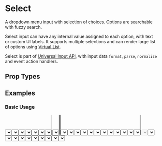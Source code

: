 

# Select

A dropdown menu input with selection of choices. Options are searchable with fuzzy search.

Select input can have any internal value assigned to each option, with text or custom UI labels. It supports multiple selections and can render large list of options using [Virtual List](/docs/ui/components/VirtualList).

Select is part of [Universal Input API](/docs/ui/inputs#universal-input-api), with input data `format`, `parse`, `normalize` and event action handlers.

## Prop Types

<PropsTable component={Select} />

## Examples

### Basic Usage

<CodeExample>
  <Select options={options} />
</CodeExample>

<CodeExample desc='Universal Input'>
  <Input type='select' options={options} />
</CodeExample>

<CodeExample desc='Select Label'>
  <View>
    <Select label='Label' options={options} />
  </View>
</CodeExample>

<CodeExample desc='Placeholder Text'>
  <Select placeholder='Placeholder...' options={options} />
</CodeExample>

<CodeExample desc='Expand dropdown options upward'>
  <Select upward options={options} />
</CodeExample>

### Select Icons

<CodeExample desc='Icon at the start'>
  <Select icon='search' options={options} />
</CodeExample>

<CodeExample desc='Icon at the end'>
  <Select iconEnd='logo' options={options} />
</CodeExample>

<CodeExample desc='Icon at both ends'>
  <Select icon='search' iconEnd='logo' options={options} />
</CodeExample>

### Select Types

<CodeExample desc='Multiple Choices'>
  <Select multiple options={optionsText} value={['Alpha', 'Beta']} />
</CodeExample>

<CodeExample desc='Search Selection'>
  <Select search options={optionsText} />
</CodeExample>

<CodeExample desc='Multiple Search Selection'>
  <Select multiple search options={optionsText} value={['Alpha']} />
</CodeExample>

<CodeExample desc='Allow adding new options'>
  <Select addOption multiple search options={optionsText} placeholder={'Enter new option...'} />
</CodeExample>

<CodeExample desc='Default Search Query'>
  <Select query='eta' multiple search options={optionsText} />
</CodeExample>


### Select Sizes

<CodeExample>
  <View className='gap'>
    <Select className='font-smallest' placeholder='smallest' options={options} />
    <Select className='font-smaller' placeholder='smaller' options={options} />
    <Select className='font-small' placeholder='small' options={options} />
    <Select placeholder='base' options={options} />
    <Select className='font-large' placeholder='large' options={options} />
    <Select className='font-larger' placeholder='larger' options={options} />
    <Select className='font-largest' placeholder='largest' options={options} />
  </View>
</CodeExample>

<CodeExample desc='Compact Selection'>
  <Select compact options={options} />
</CodeExample>

### Selection Configs

<CodeExample desc='Prefix Selected Option'>
  <Select prefix='$ ' value={1} options={options} />
</CodeExample>

<CodeExample desc='Selection Suffix'>
  <Select suffix=' USD' value={1} options={options} />
</CodeExample>

<CodeExample desc='Exclude Selected from Options'>
  <Select excludeSelected value={2} options={options} />
</CodeExample>

<CodeExample desc='Selection with overflowing text'>
  <Select value='Super Long Text that Overflows 200px'
          style={{maxWidth: 200}}
          options={options}
  />
</CodeExample>

<CodeExample desc='Multiple selections with overflow'>
  <Select multiple search
          value={['Super Long Text that Overflows 200px', 2]}
          style={{maxWidth: 200}}
          options={options}
  />
</CodeExample>

### Input States

<CodeExample desc='Disabled'>
  <Select disabled placeholder='disabled' options={options} />
</CodeExample>

<CodeExample desc='Read only'>
  <Select readonly placeholder='readonly' options={options} />
</CodeExample>

<CodeExample desc='Loading'>
  <Select loading placeholder='loading' options={options} />
</CodeExample>

### Input Values

<CodeExample desc='Default Value'>
  <Select defaultValue={1} options={options} />
</CodeExample>

<CodeExample desc='Controlled State'>
  <Select controlledValue value={2} options={options} />
</CodeExample>

<CodeExample desc='Sync Value with Uncontrolled State'>
  {() => {
    const [value, set] = useState(3)
    const nextValue = options[options.indexOf(value) + 1] || options[0]
    return (
      <View className='center gap'>
        <Select value={value} options={options} />
        <Button onClick={() => set(nextValue)}>
          👆🏽 Change to {nextValue}
        </Button>
      </View>
    )
  }}
</CodeExample>

<CodeExample desc='Option `value` different from text label'>
  <Select value={1} options={[
    {text: 'Alpha', value: 1},
    {text: 'Beta', value: 2},
    {text: 'Gamma', value: 3},
  ]} />
</CodeExample>

<CodeExample desc='Custom Options UI'>
  <Select value={0}
          options={[
            {
              text: 'Light', value: 1, children: (
                <Text><Icon name='md/light-mode' /> Light</Text>
              )
            },
            {
              text: 'Dark', value: 2, children: (
                <Text><Icon name='hi2/moon' /> Dark</Text>
              )
            },
            {text: 'System', value: 0},
          ]}
  />
</CodeExample>

### Event Handlers

<CodeExample desc='On Change Callback'>
  <Select placeholder='Select to fire event' onChange={(e, value) => alert(
    ips('onChange(\n  event: Event,\n  value: {value},\n  name?: string,\n  self: object,\n) {}', {value})
  )} options={options} />
</CodeExample>

<CodeExample desc='On Focus Callback'>
  <Select placeholder='Focus to fire event' onFocus={(e, value) => {
    // cannot alert() because after alert input gets focus again
    console.log(ips('onFocus(\n  event: Event,\n  value: {value},\n  name?: string,\n  self: object,\n) {}', {value}))
  }} options={options} />
</CodeExample>

<CodeExample desc='On Blur Callback'>
  <Select placeholder='Blur to fire event' onBlur={(e, value) => alert(
    ips('onBlur(\n  event: Event,\n  value: {value},\n  name?: string,\n  self: object,\n) {}', {value})
  )} options={options} />
</CodeExample>
